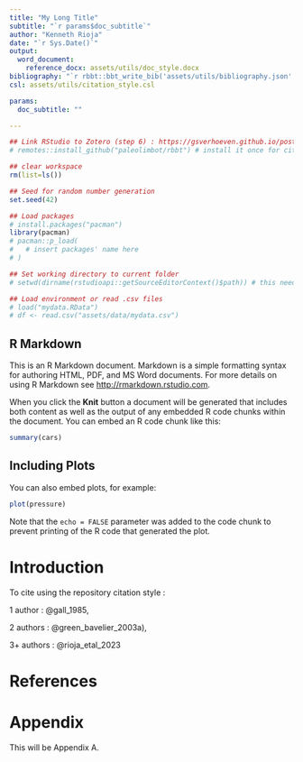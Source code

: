 ```yaml
---
title: "My Long Title"
subtitle: "`r params$doc_subtitle`"
author: "Kenneth Rioja"
date: "`r Sys.Date()`"
output:
  word_document:
    reference_docx: assets/utils/doc_style.docx
bibliography: "`r rbbt::bbt_write_bib('assets/utils/bibliography.json', overwrite = TRUE)`" 
csl: assets/utils/citation_style.csl

params:
  doc_subtitle: ""

---
```


```r
## Link RStudio to Zotero (step 6) : https://gsverhoeven.github.io/post/zotero-rmarkdown-csl/
# remotes::install_github("paleolimbot/rbbt") # install it once for citation

## clear workspace
rm(list=ls())

## Seed for random number generation
set.seed(42)

## Load packages
# install.packages("pacman")
library(pacman)
# pacman::p_load(
#   # insert packages' name here
# )

## Set working directory to current folder
# setwd(dirname(rstudioapi::getSourceEditorContext()$path)) # this needs to be commented for 'render_script_mac.command' to work

## Load environment or read .csv files
# load("mydata.RData")
# df <- read.csv("assets/data/mydata.csv")

```

## R Markdown

This is an R Markdown document. Markdown is a simple formatting syntax for authoring HTML, PDF, and MS Word documents. For more details on using R Markdown see <http://rmarkdown.rstudio.com>.

When you click the **Knit** button a document will be generated that includes both content as well as the output of any embedded R code chunks within the document. You can embed an R code chunk like this:

```r
summary(cars)
```

## Including Plots

You can also embed plots, for example:

```r
plot(pressure)
```

Note that the `echo = FALSE` parameter was added to the code chunk to prevent printing of the R code that generated the plot.

# Introduction

To cite using the repository citation style :

1 author : @gall_1985,

2 authors : @green_bavelier_2003a),

3+ authors : @rioja_etal_2023

# References

<div id="refs"></div>

# Appendix

This will be Appendix A.